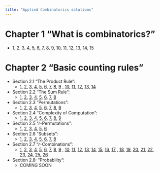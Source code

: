 ```yaml
---
title: "Applied Combinatorics solutions"
---
```


# Chapter 1 "What is combinatorics?"
* [1](01_01_01.html), [2](01_01_02.html), [3](01_01_03.html), [4](01_01_04.html), [5](01_01_05.html), [6](01_01_06.html), [7](01_01_07.html), [8](01_01_08.html), [9](01_01_09.html), [10](01_01_10.html), [11](01_01_11.html), [12](01_01_12.html), [13](01_01_13.html), [14](01_01_14.html), [15](01_01_15.html) 

# Chapter 2 "Basic counting rules"
* Section 2.1 "The Product Rule":
    + [1](02_01_01.html), [2](02_01_02.html), [3](02_01_03.html), [4](02_01_04.html), [5](02_01_05.html), [6](02_01_06.html), [7](02_01_07.html), [8](02_01_08.html), [9](02_01_09.html) , [10](02_01_10.html), [11](02_01_11.html), [12](02_01_12.html), [13](02_01_13.html), [14](02_01_14.html) 
* Section 2.2 "The Sum Rule":
    + [1](02_02_01.html), [2](02_02_02.html), [3](02_02_03.html), [4](02_02_04.html), [5](02_02_05.html), [6](02_02_06.html), [7](02_02_07.html), [8](02_02_08.html)
* Section 2.3 "Permutations":
    + [1](02_03_01.html), [2](02_03_02.html), [3](02_03_03.html), [4](02_03_04.html), [5](02_03_05.html), [6](02_03_06.html), [7](02_03_07.html), [8](02_03_08.html), [9](02_03_09.html)
* Section 2.4 "Complexity of Computation":
    + [1](02_04_01.html), [2](02_04_02.html), [3](02_04_03.html), [4](02_04_04.html), [5](02_04_05.html), [6](02_04_06.html), [7](02_04_07.html), [8](02_04_08.html), [9](02_04_09.html)
* Section 2.5 "$r$-Permutations":
    + [1](02_05_01.html), [2](02_05_02.html), [3](02_05_03.html), [4](02_05_04.html), [5](02_05_05.html), [6](02_05_06.html)
* Section 2.6 "Subsets":
    + [1](02_06_01.html), [2](02_06_02.html), [3](02_06_03.html), [4](02_06_04.html), [5](02_06_05.html), [6](02_06_06.html), [7](02_06_07.html), [8](02_06_08.html)
* Section 2.7 "$r$-Combinations":
    + [1](02_07_01.html), [2](02_07_02.html), [3](02_07_03.html), [4](02_07_04.html), [5](02_07_05.html), [6](02_07_06.html), [7](02_07_07.html), [8](02_07_08.html), [9](02_07_09.html) , [10](02_07_10.html), [11](02_07_11.html), [12](02_07_12.html), [13](02_07_13.html), [14](02_07_14.html), [15](02_07_15.html), [16](02_07_16.html), [17](02_07_17.html) , [18](02_07_18.html), [19](02_07_19.html), [20](02_07_20.html), [21](02_07_21.html), [22](02_07_22.html), [23](02_07_23.html), [24](02_07_24.html), [25](02_07_25.html), [26](02_07_26.html)
* Section 2.8: "Probability":
    + COMING SOON
   
<!--- 
* Section 2.9:
* Section 2.10:
* Section 2.11:
* Section 2.12:
* Section 2.13:
* Section 2.14:
* Section 2.15:
* Section 2.16:
* Section 2.17:
* Section 2.18:
* Section 2.19:

# Chapter 3

# Chapter 4

# Chapter 5
-->
